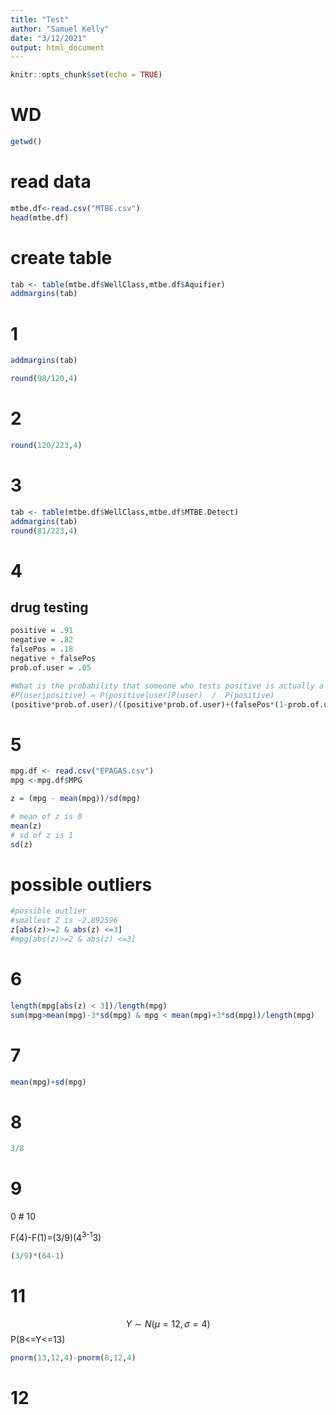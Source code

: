 ```yaml
---
title: "Test"
author: "Samuel Kelly"
date: "3/12/2021"
output: html_document
---
```


```r
knitr::opts_chunk$set(echo = TRUE)
```


# WD
```r
getwd()
```

# read data

```r
mtbe.df<-read.csv("MTBE.csv")
head(mtbe.df)
```

# create table

```r
tab <- table(mtbe.df$WellClass,mtbe.df$Aquifier)
addmargins(tab)
```

# 1
```r
addmargins(tab)

round(98/120,4)
```

# 2
```r
round(120/223,4)
```
# 3

```r
tab <- table(mtbe.df$WellClass,mtbe.df$MTBE.Detect)
addmargins(tab)
round(81/223,4)
```


# 4
## drug testing

```r
positive = .91
negative = .82
falsePos = .18
negative + falsePos
prob.of.user = .05

#What is the probability that someone who tests positive is actually a cannabis user
#P(user|positive) = P(positive|user)P(user)  /  P(positive)
(positive*prob.of.user)/((positive*prob.of.user)+(falsePos*(1-prob.of.user)))
```


# 5
```r
mpg.df <- read.csv("EPAGAS.csv")
mpg <-mpg.df$MPG

z = (mpg - mean(mpg))/sd(mpg)

# mean of z is 0
mean(z)
# sd of z is 1
sd(z)
```

# possible outliers

```r
#possible outlier
#smallest Z is -2.892596
z[abs(z)>=2 & abs(z) <=3]
#mpg[abs(z)>=2 & abs(z) <=3]
```

# 6
```r
length(mpg[abs(z) < 3])/length(mpg)
sum(mpg>mean(mpg)-3*sd(mpg) & mpg < mean(mpg)+3*sd(mpg))/length(mpg)
```

# 7

```r
mean(mpg)+sd(mpg)
```


# 8
```r
3/8
```


# 9
0
# 10

F(4)-F(1)=(3/9)(4^3-1^3)
```r
(3/9)*(64-1)
```



# 11
$$Y\sim N(\mu=12,\sigma=4)$$
P(8<=Y<=13)
```r
pnorm(13,12,4)-pnorm(8,12,4)
```

# 12

